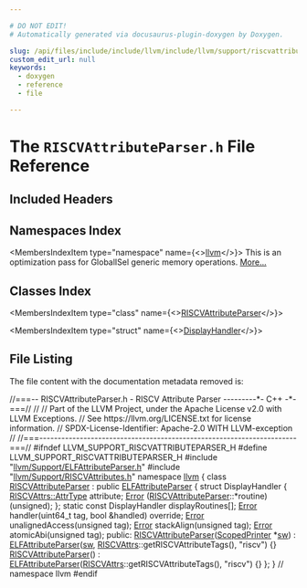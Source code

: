 ```yaml
---

# DO NOT EDIT!
# Automatically generated via docusaurus-plugin-doxygen by Doxygen.

slug: /api/files/include/include/llvm/include/llvm/support/riscvattributeparser-h
custom_edit_url: null
keywords:
  - doxygen
  - reference
  - file

---
```





# The `RISCVAttributeParser.h` File Reference

<DoxygenPage pluginConfig={pluginConfig}>



## Included Headers

<IncludesList>
<IncludesListItem
  filePath="llvm/Support/ELFAttributeParser.h"
  permalink="/docs/api/files/include/include/llvm/include/llvm/support/elfattributeparser-h"
  isLocal="true" />
<IncludesListItem
  filePath="llvm/Support/RISCVAttributes.h"
  permalink="/docs/api/files/include/include/llvm/include/llvm/support/riscvattributes-h"
  isLocal="true" />
</IncludesList>

## Namespaces Index

<MembersIndex>

<MembersIndexItem
  type="namespace"
  name={<><a href="/docs/api/namespaces/llvm">llvm</a></>}>
This is an optimization pass for GlobalISel generic memory operations. <a href="/docs/api/namespaces/llvm/#details">More...</a>
</MembersIndexItem>

</MembersIndex>

## Classes Index

<MembersIndex>

<MembersIndexItem
  type="class"
  name={<><a href="/docs/api/classes/llvm/riscvattributeparser">RISCVAttributeParser</a></>}>
</MembersIndexItem>

<MembersIndexItem
  type="struct"
  name={<><a href="/docs/api/structs/llvm/riscvattributeparser/displayhandler">DisplayHandler</a></>}>
</MembersIndexItem>

</MembersIndex>


## File Listing

The file content with the documentation metadata removed is:

<ProgramListing>

<Link id="l00001" /><CodeLine lineNumber="1"><Highlight kind="comment">//===-- RISCVAttributeParser.h - RISCV Attribute Parser ---------&#42;- C++ -&#42;-===//</Highlight><Highlight kind="normal"></Highlight></CodeLine>
<Link id="l00002" /><CodeLine lineNumber="2"><Highlight kind="normal"></Highlight><Highlight kind="comment">//</Highlight><Highlight kind="normal"></Highlight></CodeLine>
<Link id="l00003" /><CodeLine lineNumber="3"><Highlight kind="normal"></Highlight><Highlight kind="comment">// Part of the LLVM Project, under the Apache License v2.0 with LLVM Exceptions.</Highlight><Highlight kind="normal"></Highlight></CodeLine>
<Link id="l00004" /><CodeLine lineNumber="4"><Highlight kind="normal"></Highlight><Highlight kind="comment">// See https://llvm.org/LICENSE.txt for license information.</Highlight><Highlight kind="normal"></Highlight></CodeLine>
<Link id="l00005" /><CodeLine lineNumber="5"><Highlight kind="normal"></Highlight><Highlight kind="comment">// SPDX-License-Identifier: Apache-2.0 WITH LLVM-exception</Highlight><Highlight kind="normal"></Highlight></CodeLine>
<Link id="l00006" /><CodeLine lineNumber="6"><Highlight kind="normal"></Highlight><Highlight kind="comment">//</Highlight><Highlight kind="normal"></Highlight></CodeLine>
<Link id="l00007" /><CodeLine lineNumber="7"><Highlight kind="normal"></Highlight><Highlight kind="comment">//===----------------------------------------------------------------------===//</Highlight><Highlight kind="normal"></Highlight></CodeLine>
<Link id="l00008" /><CodeLine lineNumber="8"><Highlight kind="normal"></Highlight></CodeLine>
<Link id="l00009" /><CodeLine lineNumber="9"><Highlight kind="normal"></Highlight><Highlight kind="preprocessor">#ifndef LLVM&#95;SUPPORT&#95;RISCVATTRIBUTEPARSER&#95;H</Highlight><Highlight kind="normal"></Highlight></CodeLine>
<Link id="l00010" /><CodeLine lineNumber="10"><Highlight kind="normal"></Highlight><Highlight kind="preprocessor">#define LLVM&#95;SUPPORT&#95;RISCVATTRIBUTEPARSER&#95;H</Highlight><Highlight kind="normal"></Highlight></CodeLine>
<Link id="l00011" /><CodeLine lineNumber="11"><Highlight kind="normal"></Highlight></CodeLine>
<Link id="l00012" /><CodeLine lineNumber="12"><Highlight kind="normal"></Highlight><Highlight kind="preprocessor">#include &quot;<a href="/docs/api/files/include/include/llvm/include/llvm/support/elfattributeparser-h">llvm/Support/ELFAttributeParser.h</a>&quot;</Highlight><Highlight kind="normal"></Highlight></CodeLine>
<Link id="l00013" /><CodeLine lineNumber="13"><Highlight kind="normal"></Highlight><Highlight kind="preprocessor">#include &quot;<a href="/docs/api/files/include/include/llvm/include/llvm/support/riscvattributes-h">llvm/Support/RISCVAttributes.h</a>&quot;</Highlight><Highlight kind="normal"></Highlight></CodeLine>
<Link id="l00014" /><CodeLine lineNumber="14"><Highlight kind="normal"></Highlight></CodeLine>
<Link id="l00015" /><CodeLine lineNumber="15"><Highlight kind="normal"></Highlight><Highlight kind="keyword">namespace </Highlight><Highlight kind="normal"><a href="/docs/api/namespaces/llvm">llvm</a> &#123;</Highlight></CodeLine>
<Link id="l00016" /><CodeLine lineNumber="16" lineLink="/docs/api/classes/llvm/riscvattributeparser"><Highlight kind="normal"></Highlight><Highlight kind="keyword">class </Highlight><Highlight kind="normal"><a href="/docs/api/classes/llvm/riscvattributeparser/#a0fc87f311de36e8b0566898d44951ff0">RISCVAttributeParser</a> : </Highlight><Highlight kind="keyword">public</Highlight><Highlight kind="normal"> <a href="/docs/api/classes/llvm/elfattributeparser/#a4e104d3bf9f32e68ed3dacf1c6092931">ELFAttributeParser</a> &#123;</Highlight></CodeLine>
<Link id="l00017" /><CodeLine lineNumber="17"><Highlight kind="normal">  </Highlight><Highlight kind="keyword">struct </Highlight><Highlight kind="normal">DisplayHandler &#123;</Highlight></CodeLine>
<Link id="l00018" /><CodeLine lineNumber="18"><Highlight kind="normal">    <a href="/docs/api/namespaces/llvm/riscvattrs/#ac0e6d65dbd5acd98356e49a2ea9c4e72">RISCVAttrs::AttrType</a> attribute;</Highlight></CodeLine>
<Link id="l00019" /><CodeLine lineNumber="19"><Highlight kind="normal">    <a href="/docs/api/namespaces/llvm/#ac226f3d2b9ca090171a8e0a8cb92c343a902b0d55fddef6f8d651fe1035b7d4bd">Error</a> (<a href="/docs/api/classes/llvm/riscvattributeparser/#a0fc87f311de36e8b0566898d44951ff0">RISCVAttributeParser</a>::&#42;routine)(unsigned);</Highlight></CodeLine>
<Link id="l00020" /><CodeLine lineNumber="20"><Highlight kind="normal">  &#125;;</Highlight></CodeLine>
<Link id="l00021" /><CodeLine lineNumber="21"><Highlight kind="normal">  </Highlight><Highlight kind="keyword">static</Highlight><Highlight kind="normal"> </Highlight><Highlight kind="keyword">const</Highlight><Highlight kind="normal"> DisplayHandler displayRoutines&#91;&#93;;</Highlight></CodeLine>
<Link id="l00022" /><CodeLine lineNumber="22"><Highlight kind="normal"></Highlight></CodeLine>
<Link id="l00023" /><CodeLine lineNumber="23"><Highlight kind="normal">  <a href="/docs/api/classes/llvm/error">Error</a> handler(uint64&#95;t tag, </Highlight><Highlight kind="keywordtype">bool</Highlight><Highlight kind="normal"> &amp;handled) </Highlight><Highlight kind="keyword">override</Highlight><Highlight kind="normal">;</Highlight></CodeLine>
<Link id="l00024" /><CodeLine lineNumber="24"><Highlight kind="normal"></Highlight></CodeLine>
<Link id="l00025" /><CodeLine lineNumber="25"><Highlight kind="normal">  <a href="/docs/api/classes/llvm/error">Error</a> unalignedAccess(</Highlight><Highlight kind="keywordtype">unsigned</Highlight><Highlight kind="normal"> tag);</Highlight></CodeLine>
<Link id="l00026" /><CodeLine lineNumber="26"><Highlight kind="normal">  <a href="/docs/api/classes/llvm/error">Error</a> stackAlign(</Highlight><Highlight kind="keywordtype">unsigned</Highlight><Highlight kind="normal"> tag);</Highlight></CodeLine>
<Link id="l00027" /><CodeLine lineNumber="27"><Highlight kind="normal">  <a href="/docs/api/classes/llvm/error">Error</a> atomicAbi(</Highlight><Highlight kind="keywordtype">unsigned</Highlight><Highlight kind="normal"> tag);</Highlight></CodeLine>
<Link id="l00028" /><CodeLine lineNumber="28"><Highlight kind="normal"></Highlight></CodeLine>
<Link id="l00029" /><CodeLine lineNumber="29"><Highlight kind="normal"></Highlight><Highlight kind="keyword">public</Highlight><Highlight kind="normal">:</Highlight></CodeLine>
<Link id="l00030" /><CodeLine lineNumber="30" lineLink="/docs/api/classes/llvm/riscvattributeparser/#a0fc87f311de36e8b0566898d44951ff0"><Highlight kind="normal">  <a href="/docs/api/classes/llvm/riscvattributeparser/#a0fc87f311de36e8b0566898d44951ff0">RISCVAttributeParser</a>(<a href="/docs/api/classes/llvm/scopedprinter">ScopedPrinter</a> &#42;<a href="/docs/api/classes/llvm/elfattributeparser/#a967d07f3cace8ee5af66bff6585e03e7">sw</a>)</Highlight></CodeLine>
<Link id="l00031" /><CodeLine lineNumber="31"><Highlight kind="normal">      : <a href="/docs/api/classes/llvm/elfattributeparser/#a4e104d3bf9f32e68ed3dacf1c6092931">ELFAttributeParser</a>(<a href="/docs/api/classes/llvm/elfattributeparser/#a967d07f3cace8ee5af66bff6585e03e7">sw</a>, <a href="/docs/api/namespaces/llvm/riscvattrs">RISCVAttrs</a>::getRISCVAttributeTags(), </Highlight><Highlight kind="stringliteral">&quot;riscv&quot;</Highlight><Highlight kind="normal">) &#123;&#125;</Highlight></CodeLine>
<Link id="l00032" /><CodeLine lineNumber="32" lineLink="/docs/api/classes/llvm/riscvattributeparser/#ab8e18d04814ec8608af0c5e45746c2b4"><Highlight kind="normal">  <a href="/docs/api/classes/llvm/riscvattributeparser/#ab8e18d04814ec8608af0c5e45746c2b4">RISCVAttributeParser</a>()</Highlight></CodeLine>
<Link id="l00033" /><CodeLine lineNumber="33"><Highlight kind="normal">      : <a href="/docs/api/classes/llvm/elfattributeparser/#a4e104d3bf9f32e68ed3dacf1c6092931">ELFAttributeParser</a>(<a href="/docs/api/namespaces/llvm/riscvattrs">RISCVAttrs</a>::getRISCVAttributeTags(), </Highlight><Highlight kind="stringliteral">&quot;riscv&quot;</Highlight><Highlight kind="normal">) &#123;&#125;</Highlight></CodeLine>
<Link id="l00034" /><CodeLine lineNumber="34"><Highlight kind="normal">&#125;;</Highlight></CodeLine>
<Link id="l00035" /><CodeLine lineNumber="35"><Highlight kind="normal"></Highlight></CodeLine>
<Link id="l00036" /><CodeLine lineNumber="36"><Highlight kind="normal">&#125; </Highlight><Highlight kind="comment">// namespace llvm</Highlight><Highlight kind="normal"></Highlight></CodeLine>
<Link id="l00037" /><CodeLine lineNumber="37"><Highlight kind="normal"></Highlight></CodeLine>
<Link id="l00038" /><CodeLine lineNumber="38"><Highlight kind="normal"></Highlight><Highlight kind="preprocessor">#endif</Highlight></CodeLine>

</ProgramListing>


</DoxygenPage>
